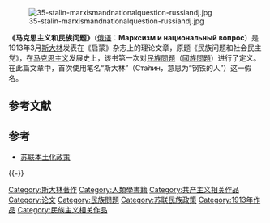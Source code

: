 {{NoteTA|G1=WP|G3=MI|G4=TO}}
[[File:35-stalin-marxismandnationalquestion-russiandj.jpg|thumb]]

'''《马克思主义和民族问题》'''（[[俄语|俄语]]：'''Марксизм и национальный вопрос'''）是1913年3月[[斯大林|斯大林]]发表在《启蒙》杂志上的理论文章，原题《民族问题和社会民主党》，在[[马克思主义|马克思主义]]发展史上，该书第一次对[[民族問題|民族問題]]（[[國族問題|國族問題]]）进行了定义。在此篇文章中，首次使用笔名“斯大林”（Ста́лин，意思为“钢铁的人”）这一假名。

== 参考文献 ==
{{Reflist}}
==参考==
*[[苏联本土化政策|苏联本土化政策]]
{{-}}
{{约瑟夫·斯大林}}

[[Category:斯大林著作|Category:斯大林著作]]
[[Category:人類學書籍|Category:人類學書籍]]
[[Category:共产主义相关作品|Category:共产主义相关作品]]
[[Category:论文|Category:论文]]
[[Category:民族問題|Category:民族問題]]
[[Category:苏联民族政策|Category:苏联民族政策]]
[[Category:1913年作品|Category:1913年作品]]
[[Category:民族主义相关作品|Category:民族主义相关作品]]